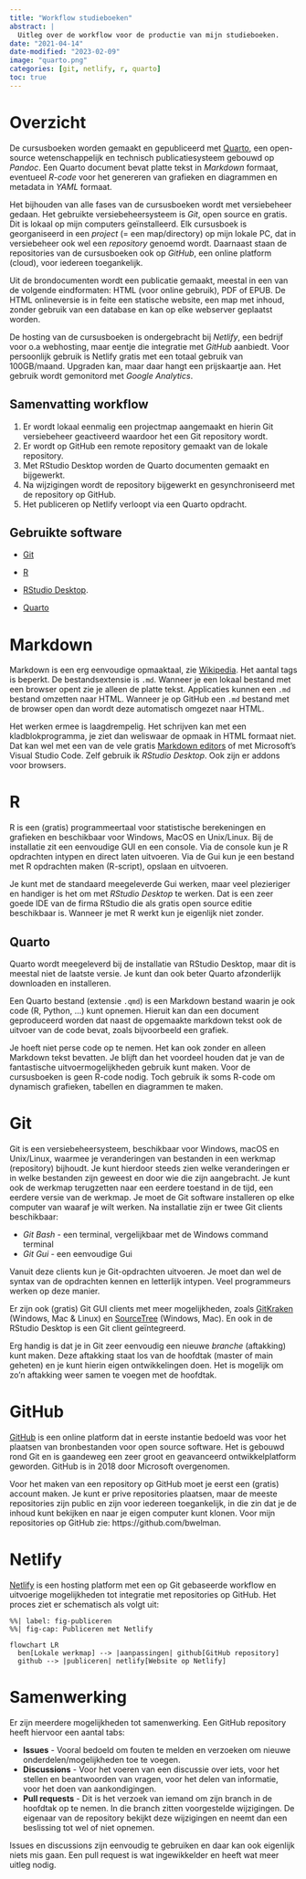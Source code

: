 ```yaml
---
title: "Workflow studieboeken"
abstract: |
  Uitleg over de workflow voor de productie van mijn studieboeken.
date: "2021-04-14"
date-modified: "2023-02-09"
image: "quarto.png"
categories: [git, netlify, r, quarto]
toc: true
---
```


# Overzicht

De cursusboeken worden gemaakt en gepubliceerd met [Quarto](https://quarto.org/), een open-source wetenschappelijk en technisch publicatiesysteem gebouwd op *Pandoc*. Een Quarto document bevat platte tekst in *Markdown* formaat, eventueel *R-code* voor het genereren van grafieken en diagrammen en metadata in *YAML* formaat.

Het bijhouden van alle fases van de cursusboeken wordt met versiebeheer gedaan. Het gebruikte versiebeheersysteem is *Git*, open source en gratis. Dit is lokaal op mijn computers geïnstalleerd. Elk cursusboek is georganiseerd in een *project* (= een map/directory) op mijn lokale PC, dat in versiebeheer ook wel een *repository* genoemd wordt. Daarnaast staan de repositories van de cursusboeken ook op *GitHub*, een online platform (cloud), voor iedereen toegankelijk.

Uit de brondocumenten wordt een publicatie gemaakt, meestal in een van de volgende eindformaten: HTML (voor online gebruik), PDF of EPUB. De HTML onlineversie is in feite een statische website, een map met inhoud, zonder gebruik van een database en kan op elke webserver geplaatst worden.

De hosting van de cursusboeken is ondergebracht bij *Netlify*, een bedrijf voor o.a webhosting, maar eentje die integratie met *GitHub* aanbiedt. Voor persoonlijk gebruik is Netlify gratis met een totaal gebruik van 100GB/maand. Upgraden kan, maar daar hangt een prijskaartje aan. Het gebruik wordt gemonitord met *Google Analytics*.

## Samenvatting workflow

1.  Er wordt lokaal eenmalig een projectmap aangemaakt en hierin Git versiebeheer geactiveerd waardoor het een Git repository wordt.
2.  Er wordt op GitHub een remote repository gemaakt van de lokale repository.
3.  Met RStudio Desktop worden de Quarto documenten gemaakt en bijgewerkt.
4.  Na wijzigingen wordt de repository bijgewerkt en gesynchroniseerd met de repository op GitHub.
5.  Het publiceren op Netlify verloopt via een Quarto opdracht.

## Gebruikte software

-   [Git](https://git-scm.com/downloads)

-   [R](https://www.r-project.org/)

-   [RStudio Desktop](https://posit.co/download/rstudio-desktop/).

-   [Quarto](https://quarto.org/)

# Markdown

Markdown is een erg eenvoudige opmaaktaal, zie [Wikipedia](https://nl.wikipedia.org/wiki/Markdown). Het aantal tags is beperkt. De bestandsextensie is `.md`. Wanneer je een lokaal bestand met een browser opent zie je alleen de platte tekst. Applicaties kunnen een `.md` bestand omzetten naar HTML. Wanneer je op GitHub een `.md` bestand met de browser open dan wordt deze automatisch omgezet naar HTML.

Het werken ermee is laagdrempelig. Het schrijven kan met een kladblokprogramma, je ziet dan weliswaar de opmaak in HTML formaat niet. Dat kan wel met een van de vele gratis [Markdown editors](https://listoffreeware.com/best-free-markdown-editor-for-windows/) of met Microsoft's Visual Studio Code. Zelf gebruik ik *RStudio Desktop*. Ook zijn er addons voor browsers.

# R

R is een (gratis) programmeertaal voor statistische berekeningen en grafieken en beschikbaar voor Windows, MacOS en Unix/Linux. Bij de installatie zit een eenvoudige GUI en een console. Via de console kun je R opdrachten intypen en direct laten uitvoeren. Via de Gui kun je een bestand met R opdrachten maken (R-script), opslaan en uitvoeren.

Je kunt met de standaard meegeleverde Gui werken, maar veel plezieriger en handiger is het om met *RStudio Desktop* te werken. Dat is een zeer goede IDE van de firma RStudio die als gratis open source editie beschikbaar is. Wanneer je met R werkt kun je eigenlijk niet zonder.

## Quarto

Quarto wordt meegeleverd bij de installatie van RStudio Desktop, maar dit is meestal niet de laatste versie. Je kunt dan ook beter Quarto afzonderlijk downloaden en installeren.

Een Quarto bestand (extensie `.qmd`) is een Markdown bestand waarin je ook code (R, Python, ...) kunt opnemen. Hieruit kan dan een document geproduceerd worden dat naast de opgemaakte markdown tekst ook de uitvoer van de code bevat, zoals bijvoorbeeld een grafiek.

Je hoeft niet perse code op te nemen. Het kan ook zonder en alleen Markdown tekst bevatten. Je blijft dan het voordeel houden dat je van de fantastische uitvoermogelijkheden gebruik kunt maken. Voor de cursusboeken is geen R-code nodig. Toch gebruik ik soms R-code om dynamisch grafieken, tabellen en diagrammen te maken.

# Git

Git is een versiebeheersysteem, beschikbaar voor Windows, macOS en Unix/Linux, waarmee je veranderingen van bestanden in een werkmap (repository) bijhoudt. Je kunt hierdoor steeds zien welke veranderingen er in welke bestanden zijn geweest en door wie die zijn aangebracht. Je kunt ook de werkmap terugzetten naar een eerdere toestand in de tijd, een eerdere versie van de werkmap. Je moet de Git software installeren op elke computer van waaraf je wilt werken. Na installatie zijn er twee Git clients beschikbaar:

-   *Git Bash* - een terminal, vergelijkbaar met de Windows command terminal
-   *Git Gui* - een eenvoudige Gui

Vanuit deze clients kun je Git-opdrachten uitvoeren. Je moet dan wel de syntax van de opdrachten kennen en letterlijk intypen. Veel programmeurs werken op deze manier.

Er zijn ook (gratis) Git GUI clients met meer mogelijkheden, zoals [GitKraken](https://www.gitkraken.com/) (Windows, Mac & Linux) en [SourceTree](https://www.sourcetreeapp.com/) (Windows, Mac). En ook in de RStudio Desktop is een Git client geïntegreerd.

Erg handig is dat je in Git zeer eenvoudig een nieuwe *branche* (aftakking) kunt maken. Deze aftakking staat los van de hoofdtak (master of main geheten) en je kunt hierin eigen ontwikkelingen doen. Het is mogelijk om zo'n aftakking weer samen te voegen met de hoofdtak.

# GitHub

[GitHub](https://github.com/) is een online platform dat in eerste instantie bedoeld was voor het plaatsen van bronbestanden voor open source software. Het is gebouwd rond Git en is gaandeweg een zeer groot en geavanceerd ontwikkelplatform geworden. GitHub is in 2018 door Microsoft overgenomen.

Voor het maken van een repository op GitHub moet je eerst een (gratis) account maken. Je kunt er prive repositories plaatsen, maar de meeste repositories zijn public en zijn voor iedereen toegankelijk, in die zin dat je de inhoud kunt bekijken en naar je eigen computer kunt klonen. Voor mijn repositories op GitHub zie: https://github.com/bwelman.

# Netlify

[Netlify] is een hosting platform met een op Git gebaseerde workflow en uitvoerige mogelijkheden tot integratie met repositories op GitHub. Het proces ziet er schematisch als volgt uit:

```mermaid
%%| label: fig-publiceren
%%| fig-cap: Publiceren met Netlify

flowchart LR
  ben[Lokale werkmap] --> |aanpassingen| github[GitHub repository]
  github --> |publiceren| netlify[Website op Netlify]
```

# Samenwerking

Er zijn meerdere mogelijkheden tot samenwerking. Een GitHub repository heeft hiervoor een aantal tabs:

-   **Issues** - Vooral bedoeld om fouten te melden en verzoeken om nieuwe onderdelen/mogelijkheden toe te voegen.
-   **Discussions** - Voor het voeren van een discussie over iets, voor het stellen en beantwoorden van vragen, voor het delen van informatie, voor het doen van aankondigingen.
-   **Pull requests** - Dit is het verzoek van iemand om zijn branch in de hoofdtak op te nemen. In die branch zitten voorgestelde wijzigingen. De eigenaar van de repository bekijkt deze wijzigingen en neemt dan een beslissing tot wel of niet opnemen.

Issues en discussions zijn eenvoudig te gebruiken en daar kan ook eigenlijk niets mis gaan. Een pull request is wat ingewikkelder en heeft wat meer uitleg nodig.

